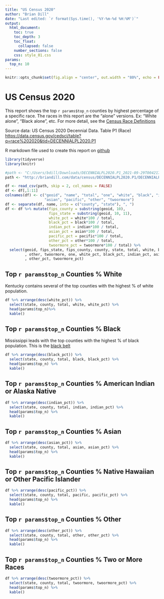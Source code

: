 ```yaml
---
title: "US Census 2020"
author: "Brian Dill"
date: "Last edited: `r format(Sys.time(), '%Y-%m-%d %H:%M')`"
output: 
  html_document:
    toc: true
    toc_depth: 3
    toc_float:
      collapsed: false
    number_sections: false
    css: style_01.css
params: 
  top_n: 10
---
```


```r
knitr::opts_chunk$set(fig.align = "center", out.width = "80%", echo = FALSE, warning = FALSE)
```

# US Census 2020 

This report shows the top `r params$top_n` counties by highest percentage of a specific race.  The races in this report are the "alone" versions.  Ex: "White alone", "Black alone", etc.  For more detail, see the [Census Race Definitions](https://www.census.gov/programs-surveys/cps/data/data-tools/cps-table-creator-help/race-definitions.html)

Source data: US Census 2020 Decennial Data. Table P1 (Race) [https://data.census.gov/cedsci/table?q=race%202020&tid=DECENNIALPL2020.P1](https://data.census.gov/cedsci/table?q=race%202020&tid=DECENNIALPL2020.P1)

R markdown file used to create this report on [github](https://github.com/wbdill/r-sandbox01/blob/master/govt_data/census_2020_race.Rmd)


```r
library(tidyverse)
library(knitr)

#path <- "C:/Users/bdill/Downloads/DECENNIALPL2020.P1_2021-09-29T004217/DECENNIALPL2020.P1_data_with_overlays_2021-09-17T080619.csv"
path <- "http://briandill.com/data/census/DECENNIALPL2020.P1/DECENNIALPL2020.P1_data_with_overlays_2021-09-17T080619.csv"

df <- read_csv(path, skip = 2, col_names = FALSE)
df <- df[,1:11]
colnames(df) <- c("geoid", "name", "total", "one", "white", "black", "indian", 
                  "asian", "pacific", "other", "twoormore")
df <- separate(df, name, into = c("county", "state"), ", ")
df <- df %>% mutate(fips_county = substring(geoid, 10),
                    fips_state = substring(geoid, 10, 11),
                    white_pct = white*100 / total,
                    black_pct = black*100 / total,
                    indian_pct = indian*100 / total,
                    asian_pct = asian*100 / total,
                    pacific_pct = pacific*100 / total,
                    other_pct = other*100 / total,
                    twoormore_pct = twoormore*100 / total) %>% 
  select(geoid, fips_state, fips_county, county, state, total, white, black, indian, asian, pacific
         , other, twoormore, one, white_pct, black_pct, indian_pct, asian_pct, pacific_pct
         , other_pct, twoormore_pct)
```


## Top `r params$top_n` Counties % White

Kentucky contains several of the top counties with the highest % of white population.

```r
df %>% arrange(desc(white_pct)) %>% 
  select(state, county, total, white, white_pct) %>% 
  head(params$top_n)%>% 
  kable()
```
## Top `r params$top_n` Counties % Black

Mississippi leads with the top counties with the highest % of black population.  This is the [black belt](https://en.wikipedia.org/wiki/Black_Belt_in_the_American_South)

```r
df %>% arrange(desc(black_pct)) %>% 
  select(state, county, total, black, black_pct) %>% 
  head(params$top_n) %>% 
  kable()
```

## Top `r params$top_n` Counties % American Indian or Alaska Native

```r
df %>% arrange(desc(indian_pct)) %>% 
  select(state, county, total, indian, indian_pct) %>% 
  head(params$top_n) %>% 
  kable()
```

## Top `r params$top_n` Counties % Asian

```r
df %>% arrange(desc(asian_pct)) %>% 
  select(state, county, total, asian, asian_pct) %>% 
  head(params$top_n) %>% 
  kable()
```

## Top `r params$top_n` Counties % Native Hawaiian or Other Pacific Islander

```r
df %>% arrange(desc(pacific_pct)) %>% 
  select(state, county, total, pacific, pacific_pct) %>% 
  head(params$top_n) %>% 
  kable()
```

## Top `r params$top_n` Counties % Other

```r
df %>% arrange(desc(other_pct)) %>% 
  select(state, county, total, other, other_pct) %>% 
  head(params$top_n) %>% 
  kable()
```

## Top `r params$top_n` Counties % Two or More Races

```r
df %>% arrange(desc(twoormore_pct)) %>% 
  select(state, county, total, twoormore, twoormore_pct) %>% 
  head(params$top_n) %>% 
  kable()

```